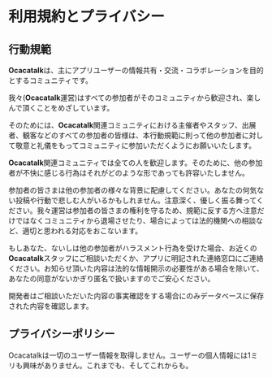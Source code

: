 # 利用規約とプライバシー

## 行動規範

**Ocacatalk**は、主にアプリユーザーの情報共有・交流・コラボレーションを目的とするコミュニティです。

我々(**Ocacatalk**運営)はすべての参加者がそのコミュニティから歓迎され、楽しんで頂くことをめざしています。

そのためには、**Ocacatalk**関連コミュニティにおける主催者やスタッフ、出展者、観客などのすべての参加者の皆様は、本行動規範に則って他の参加者に対して敬意と礼儀をもってコミュニティに参加いただくようにお願いいたします。

**Ocacatalk**関連コミュニティでは全ての人を歓迎します。そのために、他の参加者が不快に感じる行為はそれがどのような形であっても許容いたしません。

参加者の皆さまは他の参加者の様々な背景に配慮してください。あなたの何気ない投稿や行動で悲しむ人がいるかもしれません。注意深く、優しく振る舞ってください。我々運営は参加者の皆さまの権利を守るため、規範に反する方へ注意だけではなくコミュニティから退場させたり、場合によっては法的機関への相談など、適切と思われる対応をおこないます。

もしあなた、ないしは他の参加者がハラスメント行為を受けた場合、お近くの**Ocacatalk**スタッフにご相談いただくか、アプリに明記された連絡窓口にご連絡ください。お知らせ頂いた内容は法的な情報開示の必要性がある場合を除いて、あなたの同意がないかぎり匿名で扱いますのでご安心ください。

開発者はご相談いただいた内容の事実確認をする場合にのみデータベースに保存された内容を確認します。

## プライバシーポリシー

Ocacatalkは一切のユーザー情報を取得しません。ユーザーの個人情報には1ミリも興味がありません。これまでも、そしてこれからも。